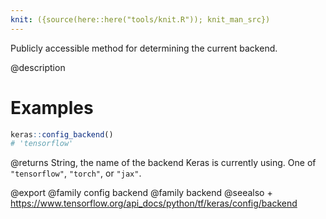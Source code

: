 ```yaml
---
knit: ({source(here::here("tools/knit.R")); knit_man_src})
---
```

Publicly accessible method for determining the current backend.

@description

# Examples
```r
keras::config_backend()
# 'tensorflow'
```

@returns
String, the name of the backend Keras is currently using. One of
`"tensorflow"`, `"torch"`, or `"jax"`.

@export
@family config backend
@family backend
@seealso
+ <https://www.tensorflow.org/api_docs/python/tf/keras/config/backend>
